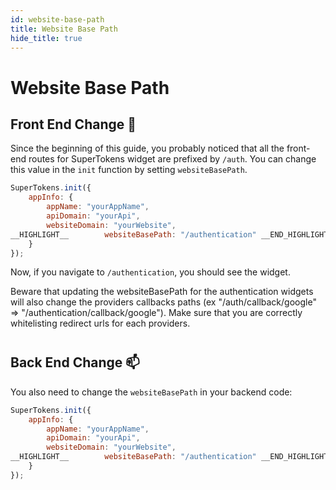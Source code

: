 ```yaml
---
id: website-base-path
title: Website Base Path
hide_title: true
---
```


# Website Base Path
## Front End Change 🚪

Since the beginning of this guide, you probably noticed that all the front-end routes for SuperTokens widget are prefixed by `/auth`. You can change this value in the `init` function by setting `websiteBasePath`.

<!--DOCUSAURUS_CODE_TABS-->
```jsx
SuperTokens.init({
    appInfo: {
        appName: "yourAppName",
        apiDomain: "yourApi",
        websiteDomain: "yourWebsite",
__HIGHLIGHT__        websiteBasePath: "/authentication" __END_HIGHLIGHT__
    }
});
```
<!--END_DOCUSAURUS_CODE_TABS-->

Now, if you navigate to `/authentication`, you should see the widget.

<div class="specialNote" style="margin-bottom: 40px">
Beware that updating the websiteBasePath for the authentication widgets will also change the providers callbacks paths (ex "/auth/callback/google" => "/authentication/callback/google"). Make sure that you are correctly whitelisting redirect urls for each providers.
</div>

## Back End Change 📫

You also need to change the `websiteBasePath` in your backend code:

<!--DOCUSAURUS_CODE_TABS-->
```jsx
SuperTokens.init({
    appInfo: {
        appName: "yourAppName",
        apiDomain: "yourApi",
        websiteDomain: "yourWebsite",
__HIGHLIGHT__        websiteBasePath: "/authentication" __END_HIGHLIGHT__
    }
});
```
<!--END_DOCUSAURUS_CODE_TABS-->